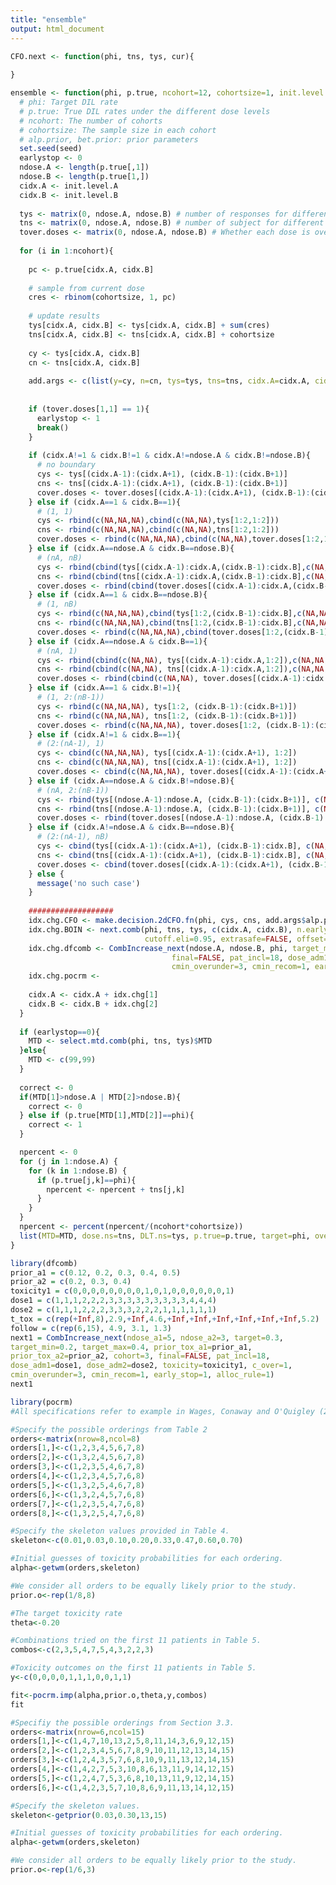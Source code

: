 ```yaml
---
title: "ensemble"
output: html_document
---
```



```r
CFO.next <- function(phi, tns, tys, cur){
  
}
```



```r
ensemble <- function(phi, p.true, ncohort=12, cohortsize=1, init.level.A=1, init.level.B=1, add.args=list(), seed=NULL){
  # phi: Target DIL rate
  # p.true: True DIL rates under the different dose levels
  # ncohort: The number of cohorts
  # cohortsize: The sample size in each cohort
  # alp.prior, bet.prior: prior parameters
  set.seed(seed)
  earlystop <- 0
  ndose.A <- length(p.true[,1])
  ndose.B <- length(p.true[1,])
  cidx.A <- init.level.A
  cidx.B <- init.level.B
  
  tys <- matrix(0, ndose.A, ndose.B) # number of responses for different doses.
  tns <- matrix(0, ndose.A, ndose.B) # number of subject for different doses.
  tover.doses <- matrix(0, ndose.A, ndose.B) # Whether each dose is overdosed or not, 1 yes
  
  for (i in 1:ncohort){
    
    pc <- p.true[cidx.A, cidx.B] 
    
    # sample from current dose
    cres <- rbinom(cohortsize, 1, pc)
    
    # update results
    tys[cidx.A, cidx.B] <- tys[cidx.A, cidx.B] + sum(cres)
    tns[cidx.A, cidx.B] <- tns[cidx.A, cidx.B] + cohortsize
    
    cy <- tys[cidx.A, cidx.B]
    cn <- tns[cidx.A, cidx.B]
    
    add.args <- c(list(y=cy, n=cn, tys=tys, tns=tns, cidx.A=cidx.A, cidx.B=cidx.B), add.args)
    
    
    if (tover.doses[1,1] == 1){
      earlystop <- 1
      break()
    }
    
    if (cidx.A!=1 & cidx.B!=1 & cidx.A!=ndose.A & cidx.B!=ndose.B){
      # no boundary
      cys <- tys[(cidx.A-1):(cidx.A+1), (cidx.B-1):(cidx.B+1)]
      cns <- tns[(cidx.A-1):(cidx.A+1), (cidx.B-1):(cidx.B+1)]
      cover.doses <- tover.doses[(cidx.A-1):(cidx.A+1), (cidx.B-1):(cidx.B+1)]
    } else if (cidx.A==1 & cidx.B==1){
      # (1, 1)
      cys <- rbind(c(NA,NA,NA),cbind(c(NA,NA),tys[1:2,1:2]))
      cns <- rbind(c(NA,NA,NA),cbind(c(NA,NA),tns[1:2,1:2]))
      cover.doses <- rbind(c(NA,NA,NA),cbind(c(NA,NA),tover.doses[1:2,1:2]))
    } else if (cidx.A==ndose.A & cidx.B==ndose.B){
      # (nA, nB)
      cys <- rbind(cbind(tys[(cidx.A-1):cidx.A,(cidx.B-1):cidx.B],c(NA,NA)), c(NA,NA,NA))
      cns <- rbind(cbind(tns[(cidx.A-1):cidx.A,(cidx.B-1):cidx.B],c(NA,NA)), c(NA,NA,NA))
      cover.doses <- rbind(cbind(tover.doses[(cidx.A-1):cidx.A,(cidx.B-1):cidx.B],c(NA,NA)), c(NA,NA,NA))
    } else if (cidx.A==1 & cidx.B==ndose.B){
      # (1, nB) 
      cys <- rbind(c(NA,NA,NA),cbind(tys[1:2,(cidx.B-1):cidx.B],c(NA,NA)))
      cns <- rbind(c(NA,NA,NA),cbind(tns[1:2,(cidx.B-1):cidx.B],c(NA,NA)))
      cover.doses <- rbind(c(NA,NA,NA),cbind(tover.doses[1:2,(cidx.B-1):cidx.B],c(NA,NA)))
    } else if (cidx.A==ndose.A & cidx.B==1){
      # (nA, 1) 
      cys <- rbind(cbind(c(NA,NA), tys[(cidx.A-1):cidx.A,1:2]),c(NA,NA,NA))
      cns <- rbind(cbind(c(NA,NA), tns[(cidx.A-1):cidx.A,1:2]),c(NA,NA,NA))
      cover.doses <- rbind(cbind(c(NA,NA), tover.doses[(cidx.A-1):cidx.A,1:2]),c(NA,NA,NA))
    } else if (cidx.A==1 & cidx.B!=1){
      # (1, 2:(nB-1))
      cys <- rbind(c(NA,NA,NA), tys[1:2, (cidx.B-1):(cidx.B+1)])
      cns <- rbind(c(NA,NA,NA), tns[1:2, (cidx.B-1):(cidx.B+1)])
      cover.doses <- rbind(c(NA,NA,NA), tover.doses[1:2, (cidx.B-1):(cidx.B+1)])
    } else if (cidx.A!=1 & cidx.B==1){
      # (2:(nA-1), 1)
      cys <- cbind(c(NA,NA,NA), tys[(cidx.A-1):(cidx.A+1), 1:2])
      cns <- cbind(c(NA,NA,NA), tns[(cidx.A-1):(cidx.A+1), 1:2])
      cover.doses <- cbind(c(NA,NA,NA), tover.doses[(cidx.A-1):(cidx.A+1), 1:2])
    } else if (cidx.A==ndose.A & cidx.B!=ndose.B){
      # (nA, 2:(nB-1))
      cys <- rbind(tys[(ndose.A-1):ndose.A, (cidx.B-1):(cidx.B+1)], c(NA,NA,NA))
      cns <- rbind(tns[(ndose.A-1):ndose.A, (cidx.B-1):(cidx.B+1)], c(NA,NA,NA))
      cover.doses <- rbind(tover.doses[(ndose.A-1):ndose.A, (cidx.B-1):(cidx.B+1)], c(NA,NA,NA))
    } else if (cidx.A!=ndose.A & cidx.B==ndose.B){
      # (2:(nA-1), nB)
      cys <- cbind(tys[(cidx.A-1):(cidx.A+1), (cidx.B-1):cidx.B], c(NA,NA,NA))
      cns <- cbind(tns[(cidx.A-1):(cidx.A+1), (cidx.B-1):cidx.B], c(NA,NA,NA))
      cover.doses <- cbind(tover.doses[(cidx.A-1):(cidx.A+1), (cidx.B-1):cidx.B], c(NA,NA,NA))
    } else {
      message('no such case')
    }
    
    ###################
    idx.chg.CFO <- make.decision.2dCFO.fn(phi, cys, cns, add.args$alp.prior, add.args$bet.prior, cover.doses)
    idx.chg.BOIN <- next.comb(phi, tns, tys, c(cidx.A, cidx.B), n.earlystop=100, p.saf=0.6*phi, p.tox=1.4*phi, 
                              cutoff.eli=0.95, extrasafe=FALSE, offset=0.05) - c(cidx.A, cidx.B)
    idx.chg.dfcomb <- CombIncrease_next(ndose.A, ndose.B, phi, target_min=0.2, target_max=0.4, prior_tox_a1, prior_tox_a2, cohortsize, 
                                    final=FALSE, pat_incl=18, dose_adm1=dose1, dose_adm2=dose2, toxicity=toxicity1, c_over=1, 
                                    cmin_overunder=3, cmin_recom=1, early_stop=1, alloc_rule=1) - c(cidx.A, cidx.B)
    idx.chg.pocrm <- 
    
    cidx.A <- cidx.A + idx.chg[1]
    cidx.B <- cidx.B + idx.chg[2]
  }
  
  if (earlystop==0){
    MTD <- select.mtd.comb(phi, tns, tys)$MTD
  }else{
    MTD <- c(99,99)
  }
  
  correct <- 0
  if(MTD[1]>ndose.A | MTD[2]>ndose.B){
    correct <- 0
  } else if (p.true[MTD[1],MTD[2]]==phi){
    correct <- 1
  }

  npercent <- 0
  for (j in 1:ndose.A) {
    for (k in 1:ndose.B) {
      if (p.true[j,k]==phi){
        npercent <- npercent + tns[j,k]
      }
    }
  }
  npercent <- percent(npercent/(ncohort*cohortsize))
  list(MTD=MTD, dose.ns=tns, DLT.ns=tys, p.true=p.true, target=phi, over.doses=tover.doses, correct=correct, npercent=npercent, ntox=sum(tys))
}

```

```r
library(dfcomb)
prior_a1 = c(0.12, 0.2, 0.3, 0.4, 0.5)
prior_a2 = c(0.2, 0.3, 0.4)
toxicity1 = c(0,0,0,0,0,0,0,0,1,0,1,0,0,0,0,0,0,1)
dose1 = c(1,1,1,2,2,2,3,3,3,3,3,3,3,3,3,4,4,4)
dose2 = c(1,1,1,2,2,2,3,3,3,2,2,2,1,1,1,1,1,1)
t_tox = c(rep(+Inf,8),2.9,+Inf,4.6,+Inf,+Inf,+Inf,+Inf,+Inf,+Inf,5.2)
follow = c(rep(6,15), 4.9, 3.1, 1.3)
next1 = CombIncrease_next(ndose_a1=5, ndose_a2=3, target=0.3,
target_min=0.2, target_max=0.4, prior_tox_a1=prior_a1,
prior_tox_a2=prior_a2, cohort=3, final=FALSE, pat_incl=18,
dose_adm1=dose1, dose_adm2=dose2, toxicity=toxicity1, c_over=1,
cmin_overunder=3, cmin_recom=1, early_stop=1, alloc_rule=1)
next1

```

```r
library(pocrm)
#All specifications refer to example in Wages, Conaway and O'Quigley (2011).

#Specify the possible orderings from Table 2
orders<-matrix(nrow=8,ncol=8)
orders[1,]<-c(1,2,3,4,5,6,7,8)
orders[2,]<-c(1,3,2,4,5,6,7,8)
orders[3,]<-c(1,2,3,5,4,6,7,8)
orders[4,]<-c(1,2,3,4,5,7,6,8)
orders[5,]<-c(1,3,2,5,4,6,7,8)
orders[6,]<-c(1,3,2,4,5,7,6,8)
orders[7,]<-c(1,2,3,5,4,7,6,8)
orders[8,]<-c(1,3,2,5,4,7,6,8)

#Specify the skeleton values provided in Table 4.
skeleton<-c(0.01,0.03,0.10,0.20,0.33,0.47,0.60,0.70)

#Initial guesses of toxicity probabilities for each ordering.
alpha<-getwm(orders,skeleton)

#We consider all orders to be equally likely prior to the study.
prior.o<-rep(1/8,8)

#The target toxicity rate
theta<-0.20

#Combinations tried on the first 11 patients in Table 5.
combos<-c(2,3,5,4,7,5,4,3,2,2,3)

#Toxicity outcomes on the first 11 patients in Table 5.
y<-c(0,0,0,0,1,1,1,0,0,1,1)

fit<-pocrm.imp(alpha,prior.o,theta,y,combos)
fit
```

```r
#Specifiy the possible orderings from Section 3.3.
orders<-matrix(nrow=6,ncol=15)
orders[1,]<-c(1,4,7,10,13,2,5,8,11,14,3,6,9,12,15)
orders[2,]<-c(1,2,3,4,5,6,7,8,9,10,11,12,13,14,15)
orders[3,]<-c(1,2,4,3,5,7,6,8,10,9,11,13,12,14,15)
orders[4,]<-c(1,4,2,7,5,3,10,8,6,13,11,9,14,12,15)
orders[5,]<-c(1,2,4,7,5,3,6,8,10,13,11,9,12,14,15)
orders[6,]<-c(1,4,2,3,5,7,10,8,6,9,11,13,14,12,15)

#Specify the skeleton values.
skeleton<-getprior(0.03,0.30,13,15)

#Initial guesses of toxicity probabilities for each ordering.
alpha<-getwm(orders,skeleton)

#We consider all orders to be equally likely prior to the study.
prior.o<-rep(1/6,3)
```


```r

```





